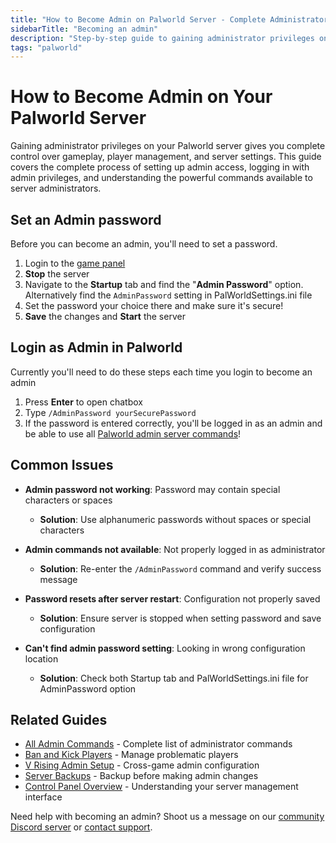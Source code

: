 ```yaml
---
title: "How to Become Admin on Palworld Server - Complete Administrator Setup Guide"
sidebarTitle: "Becoming an admin"
description: "Step-by-step guide to gaining administrator privileges on your Palworld server. Learn how to set admin passwords, login as admin, and access all server management commands for effective server administration."
tags: "palworld"
---
```


# How to Become Admin on Your Palworld Server

Gaining administrator privileges on your Palworld server gives you complete control over gameplay, player management, and server settings. This guide covers the complete process of setting up admin access, logging in with admin privileges, and understanding the powerful commands available to server administrators.

## Set an Admin password
Before you can become an admin, you'll need to set a password.

1. Login to the [game panel](https://game.xgamingserver.com)
2. **Stop** the server
3. Navigate to the **Startup** tab and find the "**Admin Password**" option. Alternatively find the `AdminPassword` setting in PalWorldSettings.ini file
4. Set the password your choice there and make sure it's secure!
5. **Save** the changes and **Start** the server

## Login as Admin in Palworld

<Info>Currently you'll need to do these steps each time you login to become an admin</Info>

1. Press **Enter** to open chatbox
2. Type `/AdminPassword yourSecurePassword`
3. If the password is entered correctly, you'll be logged in as an admin and be able to use all [Palworld admin server commands](https://tech.palworldgame.com/server-commands)!

## Common Issues

- **Admin password not working**: Password may contain special characters or spaces
  - **Solution**: Use alphanumeric passwords without spaces or special characters

- **Admin commands not available**: Not properly logged in as administrator
  - **Solution**: Re-enter the `/AdminPassword` command and verify success message

- **Password resets after server restart**: Configuration not properly saved
  - **Solution**: Ensure server is stopped when setting password and save configuration

- **Can't find admin password setting**: Looking in wrong configuration location
  - **Solution**: Check both Startup tab and PalWorldSettings.ini file for AdminPassword option

## Related Guides

- [All Admin Commands](/games/palworld/all-admin-commands) - Complete list of administrator commands
- [Ban and Kick Players](/games/palworld/ban-and-kick-players) - Manage problematic players
- [V Rising Admin Setup](/games/vrising/become-an-admin) - Cross-game admin configuration
- [Server Backups](/panel/backups) - Backup before making admin changes
- [Control Panel Overview](/panel/overview) - Understanding your server management interface

Need help with becoming an admin? Shoot us a message on our [community Discord server](https://xgamingserver.com/discord) or [contact support](https://xgamingserver.com/support).

